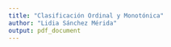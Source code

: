 ```yaml
---
title: "Clasificación Ordinal y Monotónica"
author: "Lidia Sánchez Mérida"
output: pdf_document
---
```



